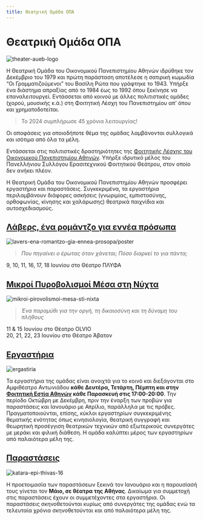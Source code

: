 ```yaml
---
title: Θεατρική Ομάδα ΟΠΑ
---
```


# Θεατρική Ομάδα ΟΠΑ
![theater-aueb-logo](/img/logo-512x512.png)

Η Θεατρική Ομάδα του Οικονομικού Πανεπιστημίου Αθηνών ιδρύθηκε τον Δεκέμβριο του 1979 και πρώτη παράσταση αποτέλεσε η σατιρική κωμωδία “Οι Γραμματιζούμενοι” του Βασίλη Ρώτα που γράφτηκε το 1943. Υπήρξε ένα διάστημα απραξίας από το 1984 έως το 1992 όπου ξεκίνησε να επαναλειτουργεί. Εντάσσεται από κοινού με άλλες πολιτιστικές ομάδες (χορού, μουσικής κ.ά.) στη Φοιτητική Λέσχη του Πανεπιστημίου απ’ όπου και χρηματοδοτείται.

> Το 2024 συμπλήρωσε 45 χρόνια λειτουργίας!

Οι αποφάσεις για οποιοδήποτε θέμα της ομάδας λαμβάνονται συλλογικά και ισότιμα από όλα τα μέλη.

Εντάσσεται στις πολιτιστικές δραστηριότητες της [Φοιτητικής Λέσχης του Οικονομικού Πανεπιστημίου Αθηνών](https://lesxi.aueb.gr). Υπήρξε ιδρυτικό μέλος του Πανελλήνιου Συλλόγου Ερασιτεχνικού Φοιτητικού Θεάτρου, στον οποίο δεν ανήκει πλέον.

Η Θεατρική Ομάδα του Οικονομικού Πανεπιστημίου Αθηνών προσφέρει εργαστήρια και παραστάσεις. Συγκεκριμένα, τα εργαστήρια περιλαμβάνουν διάφορες ασκήσεις (γνωριμίας, εμπιστοσύνης, ορθοφωνίας, κίνησης και χαλάρωσης) θεατρικά παιχνίδια και αυτοσχεδιασμούς.

## [Λάβερς, ένα ρομάντζο για εννέα πρόσωπα](/parastaseis/2025/lavers-ena-romantzo-gia-ennea-prosopa)
![lavers-ena-romantzo-gia-ennea-prosopa/poster](/img/lavers-ena-romantzo-gia-ennea-prosopa/poster.png)

> *Που πηγαίνει ο έρωτας όταν χάνεται; Πόσο διαρκεί το για πάντα;*

9, 10, 11, 16, 17, 18 Ιουνίου στο Θέατρο ΠΛΥΦΑ

## [Μικροί Πυροβολισμοί Μέσα στη Νύχτα](/parastaseis/2025/mikroi-pirovolismoi-mesa-sti-nixta)
![mikroi-pirovolismoi-mesa-sti-nixta](/img/mikroi-pirovolismoi-mesa-sti-nixta/poster.png)

> *Ένα παραμύθι για την οργή, τη δικαιοσύνη και τη δύναμη του πλήθους*

11 & 15 Ιουνίου στο Θέατρο OLVIO  
20, 21, 22, 23 Ιουνίου στο Θέατρο Άβατον

## [Εργαστήρια](/ergastiria)
![ergastiria](/img/ergastiria.jpg)

Τα εργαστήρια της ομάδας είναι ανοιχτά για το κοινό και διεξάγονται στο Αμφιθέατρο Αντωνιάδου **κάθε Δευτέρα, Τετάρτη, Πέμπτη και στην [Φοιτητική Εστία Αθηνών](https://lesxi.aueb.gr/el/content/φοιτητική-εστία-αθηνών) κάθε Παρασκευή στις 17:00-20:00**. Την περίοδο Οκτώβρη με Δεκέμβρη, πριν την έναρξη των προβών για παραστάσεις και Ιανουάριο με Απρίλιο, παράλληλα με τις πρόβες. Πραγματοποιούνται, επίσης, κύκλοι εργαστηρίων συγκεκριμένης θεματικής ενότητας όπως κινησιολογία, θεατρική συγγραφή και θεωρητική προσέγγιση θεατρικών τεχνικών από εξωτερικούς συνεργάτες με μεράκι και φιλική διάθεση. H ομάδα καλύπτει μέρος των εργαστηρίων από παλαιότερα μέλη της.

## [Παραστάσεις](/parastaseis)
![katara-epi-thivas-16](/img/katara-epi-thivas/11.png)

Η προετοιμασία των παραστάσεων ξεκινά τον Ιανουάριο και η παρουσίασή τους γίνεται τον **Μάιο, σε θέατρα της Αθήνας**. Δικαίωμα για συμμετοχή στις παραστάσεις έχουν οι συμμετέχοντες στα εργαστήρια. Οι παραστάσεις σκηνοθετούνται κυρίως από συνεργάτες της ομάδας ενώ τα τελευταία χρόνια σκηνοθετούνται και από παλαιότερα μέλη της.
